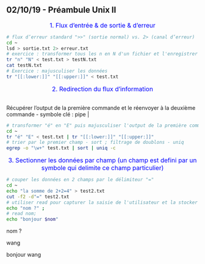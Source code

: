 ## 02/10/19 - Préambule Unix II 

<center><font size="3" color="blue">1. Flux d'entrée & de sortie & d'erreur</font></center>

```bash
# flux d’erreur standard ">>" (sortie normal) vs. 2> (canal d’erreur)
cd ~
lsd > sortie.txt 2> erreur.txt
# exercice : transformer tous les n en N d'un fichier et l'enregistrer dans un autre fichier
tr "n" "N" < test.txt > testN.txt
cat testN.txt
# Exercice : majusculiser les données
tr "[[:lower:]]" "[[:upper:]]" < test.txt
```

<center><font size="3" color="blue">2. Redirection du flux d’information</font></center>
<br>
Récupérer l’output de la première commande et le réenvoyer à la deuxième commande - symbole clé : pipe |

```bash
# transformer "é" en "E" puis majusculiser l'output de la première commande
cd ~
tr "é" "E" < test.txt | tr "[[:lower:]]" "[[:upper:]]"
# trier par le premier champ - sort ; filtrage de doublons - uniq
egrep -o "\w+" test.txt | sort | uniq -c
```


<center><font size="3" color="blue">3. Sectionner les données par champ (un champ est defini par un symbole qui delimite ce champ particulier)</font></center>

```bash
# couper les données en 2 champs par le délimiteur "="
cd ~
echo "la somme de 2+2=4" > test2.txt
cut -f2 -d"=" test2.txt
# utiliser read pour capturer la saisie de l'utilisateur et la stocker dans une variable
echo "nom ?" ; 
# read nom;
echo "bonjour $nom"
```
nom ?

wang

bonjour wang
